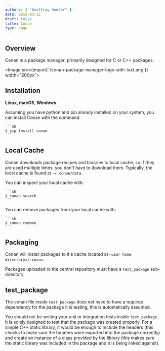 ```yaml
---
authors: [ "Geoffrey Hunter" ]
date: 2018-03-12
draft: false
title: Conan
type: page
---
```



## Overview

Conan is a package manager, primarily designed for C or C++ packages.

<Image src={import('./conan-package-manager-logo-with-text.png')} width="200px"></Image>

## Installation

**Linux, macOS, Windows**

Assuming you have python and pip already installed on your system, you can install Conan with the command:

    ```sh
    $ pip install conan
    ```

## Local Cache

Conan downloads package recipes and binaries to local cache, so if they are used multiple times, you don't have to download them. Typically, the local cache is found at `~/.conan/data`.

You can inspect your local cache with:

    ```sh    
    $ conan search
    ```

You can remove packages from your local cache with:

    ```sh    
    $ conan remove
    ```

## Packaging

Conan will install packages to it's cache located at `<user home directory>/.conan`.

Packages uploaded to the central repository must have a `test_package` sub-directory.

## test_package

The conan file inside `test_package` does not have to have a requires dependency for the package it is testing, this is automatically assumed.

You should not be writing your unit or integration tests inside `test_package`. It is solely designed to test that the package was created properly. For a simple C++ static library, it would be enough to include the headers (this checks to make sure the headers were exported into the package correctly) and create an instance of a class provided by the library (this makes sure the static library was included in the package and it is being linked against).

